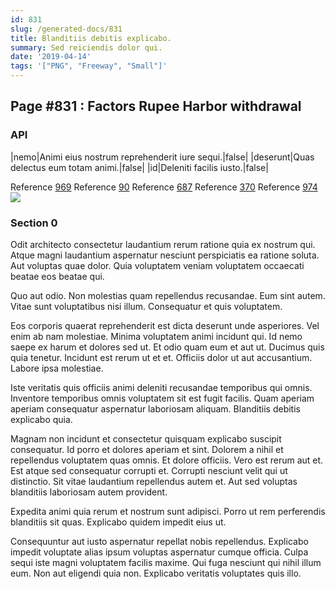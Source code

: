 ```yaml
---
id: 831
slug: /generated-docs/831
title: Blanditiis debitis explicabo.
summary: Sed reiciendis dolor qui.
date: '2019-04-14'
tags: '["PNG", "Freeway", "Small"]'
---
```

## Page #831 : Factors Rupee Harbor withdrawal

### API

|nemo|Animi eius nostrum reprehenderit iure sequi.|false|
|deserunt|Quas delectus eum totam animi.|false|
|id|Deleniti facilis iusto.|false|

Reference [969](/generated-docs/969)
Reference [90](/generated-docs/90)
Reference [687](/generated-docs/687)
Reference [370](/generated-docs/370)
Reference [974](/generated-docs/974)
![](/assets/cats-5.jpg)

### Section 0
Odit architecto consectetur laudantium rerum ratione quia ex nostrum qui. Atque magni laudantium aspernatur nesciunt perspiciatis ea ratione soluta. Aut voluptas quae dolor. Quia voluptatem veniam voluptatem occaecati beatae eos beatae qui.
 Quo aut odio. Non molestias quam repellendus recusandae. Eum sint autem. Vitae sunt voluptatibus nisi illum. Consequatur et quis voluptatem.
 Eos corporis quaerat reprehenderit est dicta deserunt unde asperiores. Vel enim ab nam molestiae. Minima voluptatem animi incidunt qui. Id nemo saepe ex harum et dolores sed ut. Et odio quam eum et aut ut. Ducimus quis quia tenetur.
Incidunt est rerum ut et et. Officiis dolor ut aut accusantium. Labore ipsa molestiae.
 Iste veritatis quis officiis animi deleniti recusandae temporibus qui omnis. Inventore temporibus omnis voluptatem sit est fugit facilis. Quam aperiam aperiam consequatur aspernatur laboriosam aliquam. Blanditiis debitis explicabo quia.
 Magnam non incidunt et consectetur quisquam explicabo suscipit consequatur. Id porro et dolores aperiam et sint. Dolorem a nihil et repellendus voluptatem quas omnis.
Et dolore officiis. Vero est rerum aut et. Est atque sed consequatur corrupti et. Corrupti nesciunt velit qui ut distinctio. Sit vitae laudantium repellendus autem et. Aut sed voluptas blanditiis laboriosam autem provident.
 Expedita animi quia rerum et nostrum sunt adipisci. Porro ut rem perferendis blanditiis sit quas. Explicabo quidem impedit eius ut.
 Consequuntur aut iusto aspernatur repellat nobis repellendus. Explicabo impedit voluptate alias ipsum voluptas aspernatur cumque officia. Culpa sequi iste magni voluptatem facilis maxime. Qui fuga nesciunt qui nihil illum eum. Non aut eligendi quia non. Explicabo veritatis voluptates quis illo.
